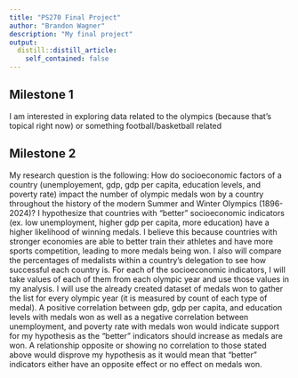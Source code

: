 ```yaml
---
title: "PS270 Final Project"
author: "Brandon Wagner"
description: "My final project"
output:
  distill::distill_article:
    self_contained: false
---
```




## Milestone 1

I am interested in exploring data related to the olympics (because that's topical right now) or something football/basketball related


## Milestone 2

My research question is the following: How do socioeconomic factors of a country (unemployement, gdp, gdp per capita, education levels, and poverty rate) impact the number of olympic medals won by a country throughout the history of the modern Summer and Winter Olympics (1896-2024)? I hypothesize that countries with "better" socioeconomic indicators (ex. low unemployment, higher gdp per capita, more education) have a higher likelihood of winning medals. I believe this because countries with stronger economies are able to better train their athletes and have more sports competition, leading to more medals being won. I also will compare the percentages of medalists within a country's delegation to see how successful each country is. For each of the socioeconomic indicators, I will take values of each of them from each olympic year and use those values in my analysis. I will use the already created dataset of medals won to gather the list for every olympic year (it is measured by count of each type of medal). A positive correlation between gdp, gdp per capita, and education levels with medals won as well as a negative correlation between unemployment, and poverty rate with medals won would indicate support for my hypothesis as the "better" indicators should increase as medals are won. A relationship opposite or showing no correlation to those stated above would disprove my hypothesis as it would mean that "better" indicators either have an opposite effect or no effect on medals won.
